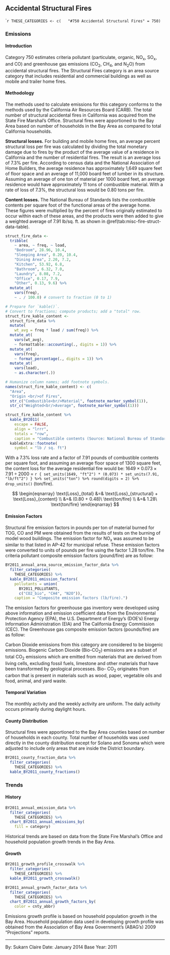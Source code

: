 ## Accidental Structural Fires {#misc-fire-struct}

````r
THESE_CATEGORIES <- c(
  "#750 Accidental Structural Fires" = 750)
```

### Emissions

#### Introduction {-}

Category 750 estimates criteria pollutant (particulate, organic, NO~x~, SO~x~, and CO) and greenhouse gas emissions (CO~2~, CH~4~, and N~2~O) from accidental structural fires. The Structural Fires category is an area source category that includes residential and commercial buildings as well as mobile and trailer home fires.

#### Methodology {- #misc-fire-struct-methodology}

The methods used to calculate emissions for this category conforms to the methods used by the California Air Resources Board (CARB). The total number of structural accidental fires in California was acquired from the State Fire Marshal's Office. Structural fires were apportioned to the Bay Area based on number of households in the Bay Area as compared to total California households.

**Structural losses.** For building and mobile home fires, an average percent structural loss per fire was calculated by dividing the total monetary damage due to fires by the product of the average value of a residence in California and the number of residential fires. The result is an average loss of 7.3% per fire. According to census data and the National Association of Home Builders, the average residence has approximately 1,649 square feet of floor space and an average of 11,000 board feet of lumber in its structure. Assuming an average of one ton of material per 1000 board feet, an average residence would have approximately 11 tons of combustible material. With a rate of loss of 7.3%, the structural loss would be 0.80 tons per fire.

**Content losses.** The National Bureau of Standards lists the combustible contents per square foot of the functional areas of the average home. These figures were multiplied by the percent of fires originally estimated to occur within each of these areas, and the products were then added to give a weighted average of 7.91 lb/sq. ft. as shown in \@ref(tab:misc-fire-struct-data-table).

```r
struct_fire_data <-
  tribble(
    ~ area, ~ freq, ~ load,
    "Bedroom", 28.96, 10.4,
    "Sleeping Area", 0.20, 10.4,
    "Dining Area", 2.20, 7.2,
    "Kitchen", 53.92, 6.8,
    "Bathroom", 6.32, 7.0,
    "Laundry", 8.08, 7.2,
    "Office", 0.17, 7.9,
    "Other", 0.13, 9.6) %>%
  mutate_at(
    vars(freq),
    ~ . / 100.0) # convert to fraction (0 to 1)

# Prepare for `kable()`.
# Convert to fractions; compute products; add a "total" row.
struct_fire_kable_content <-
  struct_fire_data %>%
  mutate(
    wt_avg = freq * load / sum(freq)) %>%
  mutate_at(
    vars(wt_avg),
    ~ formattable::accounting(., digits = 1)) %>%
  mutate_at(
    vars(freq),
    ~ format_percentage(., digits = 1)) %>%
  mutate_at(
    vars(load),
    ~ as.character(.))

# Humanize column names; add footnote symbols.
names(struct_fire_kable_content) <- c(
  "Area",
  "Origin <br/>of Fires",
  str_c("Combustible<br/>Material", footnote_marker_symbol(1)),
  str_c("Weighted<br/>Average", footnote_marker_symbol(1)))

struct_fire_kable_content %>%
  kable_BY2011(
    escape = FALSE,
    align = "lrrr",
    totals = "row",
    caption = "Combustible contents (Source: National Bureau of Standards).") %>%
  kableExtra::footnote(
    symbol = "lb / sq. ft")
```

With a 7.3% loss rate and a factor of 7.91 pounds of combustible contents per square foot, and assuming an average floor space of 1300 square feet, the content loss for the average residential fire would be: $1649 \times 0.073 \times 7.91 \div 2000$ = `r { set_units(1649, "ft^2") * (0.073) * set_units(7.91, "lb/ft^2") } %>% set_units("ton") %>% round(digits = 2) %>% drop_units()` (ton/fire).

$$
\begin{eqnarray}
\text{Loss}_{total} &=& \text{Loss}_{structural} + \text{Loss}_{content} \\
  &=& (0.80 + 0.48)\ \text{ton/fire} \\
  &=& 1.28\ \text{ton/fire}
\end{eqnarray}
$$

#### Emission Factors {- #misc-fire-struct-emfac}

Structural fire emission factors in pounds per ton of material burned for TOG, CO and PM were obtained from the results of tests on the burning of model wood buildings. The emission factor for NO~x~ was assumed to be similar to that listed in AP-42 for municipal refuse. These emission factors were converted to units of pounds per fire using the factor 1.28 ton/fire. The criteria pollutant composite emission factors (pound/fire) are as follow:

```r
BY2011_annual_area_source_emission_factor_data %>%
  filter_categories(
    THESE_CATEGORIES) %>%
  kable_BY2011_emission_factors(
    pollutants = union(
      BY2011_POLLUTANTS,
      c("CO2_bio", "CH4", "N2O")),
    caption = "Composite emission factors (lb/fire).")
```

The emission factors for greenhouse gas inventory were developed using above information and emission coefficient data from the Environmental Protection Agency (EPA), the U.S. Department of Energy's (DOE's) Energy Information Administration (EIA) and The California Energy Commission (CEC). The Greenhouse gas composite emission factors (pounds/fire) are as follow:

Carbon Dioxide emissions from this category are considered to be biogenic emissions. Biogenic Carbon Dioxide (Bio-CO~2~) emissions are a subset of total CO~2~ emissions which are emitted from materials that are derived from living cells, excluding fossil fuels, limestone and other materials that have been transformed by geological processes. Bio- CO~2~ originates from carbon that is present in materials such as wood, paper, vegetable oils and food, animal, and yard waste.

#### Temporal Variation {-}

The monthly activity and the weekly activity are uniform. The daily activity occurs primarily during daylight hours.

#### County Distribution {-}

Structural fires were apportioned to the Bay Area counties based on number of households in each county. Total number of households was used directly in the county distribution except for Solano and Sonoma which were adjusted to include only areas that are inside the District boundary.

```r
BY2011_county_fraction_data %>%
  filter_categories(
    THESE_CATEGORIES) %>%
  kable_BY2011_county_fractions()
```

### Trends

#### History {-}

```r
BY2011_annual_emission_data %>%
  filter_categories(
    THESE_CATEGORIES) %>%
  chart_BY2011_annual_emissions_by(
    fill = category) 
```

Historical trends are based on data from the State Fire Marshal's Office and household population growth trends in the Bay Area.

#### Growth {-}

```r
BY2011_growth_profile_crosswalk %>%
  filter_categories(
    THESE_CATEGORIES) %>%
  kable_BY2011_growth_crosswalk()
```

```r
BY2011_annual_growth_factor_data %>%
  filter_categories(
    THESE_CATEGORIES) %>%
  chart_BY2011_annual_growth_factors_by(
    color = cnty_abbr) 
```

Emissions growth profile is based on household population growth in the Bay Area. Household population data used in developing growth profile was obtained from the Association of Bay Area Government's (ABAG's) 2009 "Projections" reports.

***

By: Sukarn Claire 
Date: January 2014 
Base Year: 2011

